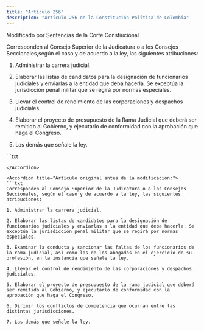 ```yaml
---
title: "Artículo 256"
description: "Artículo 256 de la Constitución Política de Colombia"
---
```


<Warning>Modificado por Sentencias de la Corte Constiucional </Warning>

Corresponden al Consejo Superior de la Judicatura o a los Consejos Seccionales,según el caso y de acuerdo a la ley, las siguientes atribuciones: 


1. Administrar la carrera judicial. 

2. Elaborar las listas de candidatos para la designación de funcionarios judiciales y enviarlas a la entidad que deba hacerla. Se exceptúa la jurisdicción penal militar que se regirá por normas especiales. 

4. Llevar el control de rendimiento de las corporaciones y despachos judiciales. 

5. Elaborar el proyecto de presupuesto de la Rama Judicial que deberá ser remitido al Gobierno, y ejecutarlo de conformidad con la aprobación que haga el Congreso. 

7. Las demás que señale la ley. 


<Accordion title="Artículo Derogado por el Acto Legislativo No. 02 de 2015, artículo 16°. Deróguese el artículo 256 de la Constitución Política.">
```txt

```
</Accordion>

<Accordion title="Artículo original antes de la modificación:">
```txt
Corresponden al Consejo Superior de la Judicatura o a los Consejos Seccionales, según el caso y de acuerdo a la ley, las siguientes atribuciones:

1. Administrar la carrera judicial.

2. Elaborar las listas de candidatos para la designación de funcionarios judiciales y enviarlas a la entidad que deba hacerla. Se exceptúa la jurisdicción penal militar que se regirá por normas especiales.

3. Examinar la conducta y sancionar las faltas de los funcionarios de la rama judicial, así como las de los abogados en el ejercicio de su profesión, en la instancia que señale la ley.

4. Llevar el control de rendimiento de las corporaciones y despachos judiciales.

5. Elaborar el proyecto de presupuesto de la rama judicial que deberá ser remitido al Gobierno, y ejecutarlo de conformidad con la aprobación que haga el Congreso.

6. Dirimir los conflictos de competencia que ocurran entre las distintas jurisdicciones.

7. Las demás que señale la ley.

```
</Accordion>
